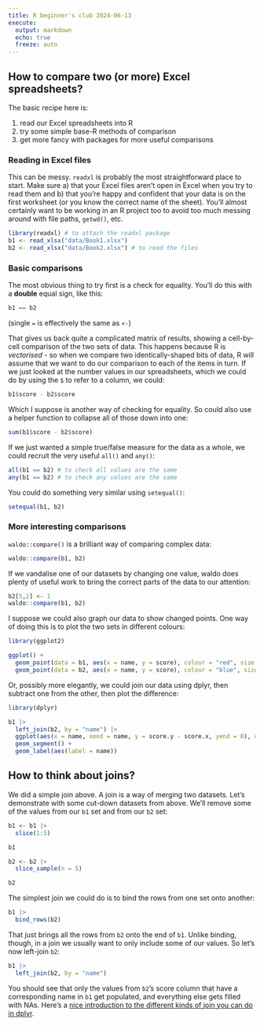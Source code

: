 ---
title: R beginner's club 2024-06-13
execute: 
  output: markdown
  echo: true
  freeze: auto
---

## How to compare two (or more) Excel spreadsheets?

The basic recipe here is:

1. read our Excel spreadsheets into R
1. try some simple base-R methods of comparison
1. get more fancy with packages for more useful comparisons

### Reading in Excel files

This can be messy. `readxl` is probably the most straightforward place to start. Make sure a) that your Excel files aren't open in Excel when you try to read them and b) that you're happy and confident that your data is on the first worksheet (or you know the correct name of the sheet). You'll almost certainly want to be working in an R project too to avoid too much messing around with file paths, `getwd()`, etc.

```{r}
library(readxl) # to attach the readxl package
b1 <- read_xlsx("data/Book1.xlsx") 
b2 <- read_xlsx("data/Book2.xlsx") # to read the files
```

### Basic comparisons

The most obvious thing to try first is a check for equality. You'll do this with a **double** equal sign, like this:

```{r}
b1 == b2
```

(single `=` is effectively the same as `<-`)

That gives us back quite a complicated matrix of results, showing a cell-by-cell comparison of the two sets of data. This happens because R is *vectorised* - so when we compare two identically-shaped bits of data, R will assume that we want to do our comparison to each of the items in turn. If we just looked at the number values in our spreadsheets, which we could do by using the `$` to refer to a column, we could:

```{r}
b1$score - b2$score
```
Which I suppose is another way of checking for equality. So could also use a helper function to collapse all of those down into one:

```{r}
sum(b1$score - b2$score)
```

If we just wanted a simple true/false measure for the data as a whole, we could recruit the very useful `all()` and `any()`:

```{r}
all(b1 == b2) # to check all values are the same
any(b1 == b2) # to check any values are the same
```

You could do something very similar using `setequal()`:

```{r}
setequal(b1, b2)
```

### More interesting comparisons

`waldo::compare()` is a brilliant way of comparing complex data:

```{r}
waldo::compare(b1, b2)
```

If we vandalise one of our datasets by changing one value, waldo does plenty of useful work to bring the correct parts of the data to our attention:

```{r}
b2[5,2] <- 1
waldo::compare(b1, b2)
```

I suppose we could also graph our data to show changed points. One way of doing this is to plot the two sets in different colours:

```{r}
library(ggplot2)

ggplot() +
  geom_point(data = b1, aes(x = name, y = score), colour = "red", size = 5) +
  geom_point(data = b2, aes(x = name, y = score), colour = "blue", size = 5)
```

Or, possibly more elegantly, we could join our data using dplyr, then subtract one from the other, then plot the difference:

```{r}
library(dplyr)

b1 |>
  left_join(b2, by = "name") |>
  ggplot(aes(x = name, xend = name, y = score.y - score.x, yend = 0), colour = "red") +
  geom_segment() +
  geom_label(aes(label = name))
```


## How to think about joins?

We did a simple join above. A join is a way of merging two datasets. Let's demonstrate with some cut-down datasets from above. We'll remove some of the values from our `b1` set and from our `b2` set:


```{r}
b1 <- b1 |>
  slice(1:5)

b1
```

```{r}
b2 <- b2 |>
  slice_sample(n = 5)

b2
```

The simplest join we could do is to bind the rows from one set onto another:

```{r}
b1 |>
  bind_rows(b2)
```
That just brings all the rows from `b2` onto the end of `b1`. Unlike binding, though, in a join we usually want to only include some of our values. So let's now left-join `b2`:

```{r}
b1 |>
  left_join(b2, by = "name")
```

You should see that only the values from `b2`'s score column that have a corresponding name in `b1` get populated, and everything else gets filled with NAs. Here's a [nice introduction to the different kinds of join you can do in dplyr](https://lindsaydbrin.github.io/CREATE_R_Workshop/Lesson_-_dplyr_join.html).


